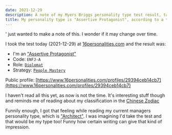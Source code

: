 ```yaml
---
date: 2021-12-29
description: A note of my Myers Briggs personality type test result, taken today
title: My personality type is "Assertive Protagonist", according to a test I just took
---
```


' just wanted to make a note of this. I wonder if it may change over time.

I took the test today (2021-12-29) at [16personalities.com](https://www.16personalities.com) and the result was:

- I'm an ["Assertive Protagonist"](https://www.16personalities.com/enfj-personality)
- Code: `ENFJ-A`
- Role: [`Diplomat`](https://www.16personalities.com/articles/roles-diplomats)
- Strategy: [`People Mastery`](https://www.16personalities.com/articles/strategies-people-mastery)

Public profile: [https://www.16personalities.com/profiles/29394ceb14cb7](https://www.16personalities.com/profiles/29394ceb14cb7)

I haven't read all this yet, as now is not the time. It's interesting stuff though and reminds me of reading about my classification in the [Chinese Zodiac](https://en.wikipedia.org/wiki/Chinese_zodiac)

Funnily enough, I got that feeling while reading my current managers personality type, which is ["Architect"](https://www.16personalities.com/intj-personality). I was imagining I'd take the test and that would be my type too! Funny how certain writing can give that kind of impression.
